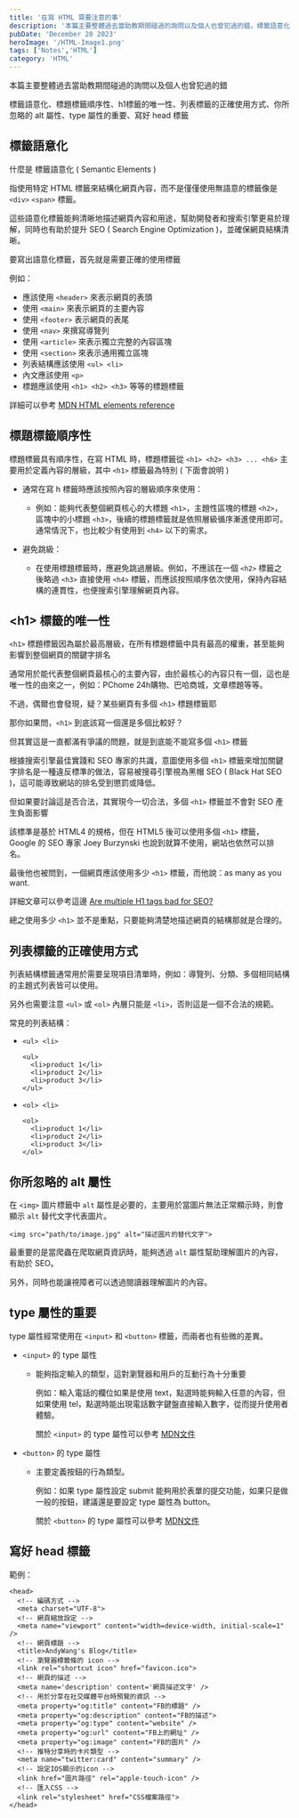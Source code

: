 ```yaml
---
title: '在寫 HTML 需要注意的事'
description: '本篇主要整體過去當助教期間碰過的詢問以及個人也曾犯過的錯，標籤語意化、標題標籤順序性、h1標籤的唯一性、列表標籤的正確使用方式、你所忽略的 alt 屬性、type 屬性的重要、寫好 head 標籤'
pubDate: 'December 20 2023'
heroImage: '/HTML-Image1.png'
tags: ['Notes','HTML']
category: 'HTML'
---
```


本篇主要整體過去當助教期間碰過的詢問以及個人也曾犯過的錯

標籤語意化、標題標籤順序性、h1標籤的唯一性、列表標籤的正確使用方式、你所忽略的 alt 屬性、type 屬性的重要、寫好 head 標籤

## 標籤語意化

什麼是 標籤語意化 ( Semantic Elements )

指使用特定 HTML 標籤來結構化網頁內容，而不是僅僅使用無語意的標籤像是 `<div>` `<span>` 標籤。

這些語意化標籤能夠清晰地描述網頁內容和用途，幫助開發者和搜索引擎更易於理解，同時也有助於提升 SEO ( Search Engine Optimization )，並確保網頁結構清晰。

要寫出語意化標籤，首先就是需要正確的使用標籤

例如：
- 應該使用 `<header>` 來表示網頁的表頭
- 使用 `<main>` 來表示網頁的主要內容
- 使用 `<footer>` 表示網頁的表尾
- 使用 `<nav>` 來撰寫導覽列
- 使用 `<article>` 來表示獨立完整的內容區塊
- 使用 `<section>` 來表示通用獨立區塊
- 列表結構應該使用 `<ul> <li>` 
- 內文應該使用 `<p>`
- 標題應該使用 `<h1> <h2> <h3>` 等等的標題標籤

詳細可以參考 [MDN HTML elements reference](https://developer.mozilla.org/zh-CN/docs/Web/HTML/Element)

## 標題標籤順序性

標題標籤具有順序性，在寫 HTML 時，標題標籤從 `<h1> <h2> <h3> ... <h6>` 主要用於定義內容的層級，其中 `<h1>` 標籤最為特別 ( 下面會說明 )

- 通常在寫 h 標籤時應該按照內容的層級順序來使用：
  - 例如：能夠代表整個網頁核心的大標題 `<h1>`，主題性區塊的標題 `<h2>`，區塊中的小標題 `<h3>`，後續的標題標籤就是依照層級循序漸進使用即可。通常情況下，也比較少有使用到 `<h4>` 以下的需求。

- 避免跳級：
  - 在使用標題標籤時，應避免跳過層級。例如，不應該在一個 `<h2>` 標籤之後略過 `<h3>` 直接使用 `<h4>` 標籤，而應該按照順序依次使用，保持內容結構的連貫性，也便搜索引擎理解網頁內容。

## &lt;h1&gt; 標籤的唯一性

`<h1>` 標題標籤因為屬於最高層級，在所有標題標籤中具有最高的權重，甚至能夠影響到整個網頁的關鍵字排名

通常用於能代表整個網頁最核心的主要內容，由於最核心的內容只有一個，這也是唯一性的由來之一，例如：PChome 24h購物、巴哈商城，文章標題等等。

不過，偶爾也會發現，疑？某些網頁有多個 `<h1>` 標題標籤耶

那你如果問，`<h1>` 到底該寫一個還是多個比較好？

但其實這是一直都滿有爭議的問題，就是到底能不能寫多個 `<h1>` 標籤

根據搜索引擎最佳實踐和 SEO 專家的共識，意圖使用多個 `<h1>` 標籤來增加關鍵字排名是一種違反標準的做法，容易被搜尋引擎視為黑帽 SEO ( Black Hat SEO )，這可能導致網站的排名受到懲罰或降低。

但如果要討論這是否合法，其實現今一切合法，多個 `<h1>` 標籤並不會對 SEO 產生負面影響

該標準是基於 HTML4 的規格，但在 HTML5 後可以使用多個 `<h1>` 標籤，Google 的 SEO 專家 Joey Burzynski 也說到就算不使用，網站也依然可以排名。

最後他也被問到，一個網頁應該使用多少 `<h1>` 標籤，而他說：as many as you want.

詳細文章可以參考這邊 [Are multiple H1 tags bad for SEO?](https://medium.com/marketkarma/are-multiple-h1-tags-bad-for-seo-f5e3da76f360)

總之使用多少 `<h1>` 並不是重點，只要能夠清楚地描述網頁的結構那就是合理的。

## 列表標籤的正確使用方式

列表結構標籤通常用於需要呈現項目清單時，例如：導覽列、分類、多個相同結構的主題式列表皆可以使用。

另外也需要注意 `<ul>` 或 `<ol>` 內層只能是 `<li>`，否則這是一個不合法的規範。 

常見的列表結構：

- `<ul> <li>`
  ```html=
  <ul>
    <li>product 1</li>
    <li>product 2</li>
    <li>product 3</li>
  </ul>
  ```
- `<ol> <li>`
  ```html=
  <ol>
    <li>product 1</li>
    <li>product 2</li>
    <li>product 3</li>
  </ol>
  ```

## 你所忽略的 alt 屬性

在 `<img>` 圖片標籤中 `alt` 屬性是必要的，主要用於當圖片無法正常顯示時，則會顯示 `alt` 替代文字代表圖片。

```html=
<img src="path/to/image.jpg" alt="描述圖片的替代文字">
```

最重要的是當爬蟲在爬取網頁資訊時，能夠透過 `alt` 屬性幫助理解圖片的內容，有助於 SEO。

另外，同時也能讓視障者可以透過閱讀器理解圖片的內容。

## type 屬性的重要

type 屬性經常使用在 `<input>` 和 `<button>` 標籤，而兩者也有些微的差異。

- `<input>` 的 type 屬性
  - 能夠指定輸入的類型，這對瀏覽器和用戶的互動行為十分重要

    例如：輸入電話的欄位如果是使用 text，點選時能夠輸入任意的內容，但如果使用 tel，點選時能出現電話數字鍵盤直接輸入數字，從而提升使用者體驗。

    關於 `<input>` 的 type 屬性可以參考 [MDN文件](https://developer.mozilla.org/zh-CN/docs/Web/HTML/Element/input)

- `<button>` 的 type 屬性
  - 主要定義按鈕的行為類型。

    例如：如果 type 屬性設定 submit 能夠用於表單的提交功能，如果只是做一般的按鈕，建議還是要設定 type 屬性為 button。

    關於 `<button>` 的 type 屬性可以參考 [MDN文件](https://developer.mozilla.org/zh-TW/docs/Web/HTML/Element/button)

## 寫好 head 標籤

範例：

```html=
<head>
  <!-- 編碼方式 -->
  <meta charset="UTF-8">
  <!-- 網頁縮放設定 -->
  <meta name="viewport" content="width=device-width, initial-scale=1" />
  <!-- 網頁標題 -->
  <title>AndyWang's Blog</title>
  <!-- 瀏覽器標籤條的 icon -->
  <link rel="shortcut icon" href="favicon.ico">
  <!-- 網頁的描述 -->
  <meta name='description' content='網頁描述文字' />
  <!-- 用於分享在社交媒體平台時預覽的資訊 -->
  <meta property="og:title" content="FB的標題" />
  <meta property="og:description" content="FB的描述">
  <meta property="og:type" content="website" />
  <meta property="og:url" content="FB上的網址" />
  <meta property="og:image" content="FB的圖片" />
  <!-- 推特分享時的卡片類型 -->
  <meta name="twitter:card" content="summary" />
  <!-- 設定IOS顯示的icon -->
  <link href="圖片路徑" rel="apple-touch-icon" />
  <!-- 匯入CSS -->
  <link rel="stylesheet" href="CSS檔案路徑">
</head>
```